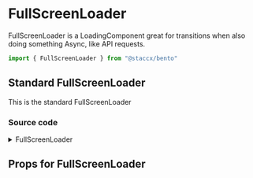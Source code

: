 

<Meta title="Components|Loaders/FullScreenLoader" component={FullScreenLoader}/>

# FullScreenLoader
FullScreenLoader is a LoadingComponent great for transitions when also doing something Async, like
API requests.

```javascript
import { FullScreenLoader } from "@staccx/bento"
```

## Standard FullScreenLoader
This is the standard FullScreenLoader

  <Story name="Standard">
  <div>
   <FullScreenLoader messages={messages} random/>
   </div>
  </Story>

### Source code
<details><summary>FullScreenLoader</summary>
<p>

```bash
import React, { useState, useEffect } from "react"
import PropTypes from "prop-types"
import styled, { css } from "styled-components"
import useInterval from "../../../hooks/useInterval"
import { applyVariants, color, font, spacing } from "../../../theming"
import Loading from "../Loading/Loading"
import themeProps from "./FullScreenLoader.themeProps"
import { componentCreateFactory } from "../../../theming/utils/createVariantsFunctionFactory"

const FullScreenLoader = ({
  messages,
  delay = 50000,
  animation = 1000,
  variant
}) => {
  // state variables
  const [count, setCount] = useState(0)
  const [currentMsg, setCurrentMsg] = useState(messages[0])
  const [previousMsg, setPreviousMsg] = useState("")
  const [hasLooped, setHasLooped] = useState(false)

  // variables
  const maxCount = messages.length - 1

  const handleLooped = () => {
    setCount(0)
    setHasLooped(true)
  }

  // hooks
  useInterval(() => {
    maxCount > count ? setCount(count + 1) : handleLooped()
  }, delay)

  useEffect(() => {
    setCurrentMsg(messages[count])
    if (count === 0 && hasLooped) {
      setPreviousMsg(messages[maxCount])
    } else if (count > 0) {
      setPreviousMsg(messages[count - 1])
    }
  }, [count, hasLooped])

  return (
    <FullScreenContainer variant={variant}>
      <InnerContainer variant={variant}>
        <Loading />
        <MessagesContainer variant={variant}>
          {previousMsg && (
            <PreviousMsg
              key={previousMsg}
              animation={animation}
              variant={variant}
            >
              {previousMsg}
            </PreviousMsg>
          )}
          {currentMsg && (
            <CurrentMsg
              key={currentMsg}
              animation={animation}
              variant={variant}
            >
              {currentMsg}
            </CurrentMsg>
          )}
        </MessagesContainer>
      </InnerContainer>
    </FullScreenContainer>
  )
}

const FullScreenContainer = styled.div`
  position: fixed;
  left: 0;
  top: 0;
  width: 100vw;
  height: 100vh;
  z-index: 999;
  background-color: ${color.black};
  display: flex;
  justify-content: center;
  align-items: center;
  ${applyVariants(themeProps.mainContainer)};
`

const InnerContainer = styled.div`
  display: flex;
  flex-direction: column;
  align-items: center;
  width: 100%;
  ${applyVariants(themeProps.innerContainer)};
`

const MessagesContainer = styled.div`
  margin-top: ${spacing.large};
  position: relative;
  width: 100%;
  ${applyVariants(themeProps.messagesContainer)};
`

const messageStyle = css`
  color: ${color.white};
  font-size: ${font.h2};
  text-align: center;
  position: absolute;
  top: 0;
  left: 0;
  right: 0;
  padding: 0 ${spacing.medium};

  @media (max-width: 425px) {
    font-size: ${font.input};
  }

  ${applyVariants(themeProps.message)};
`

const PreviousMsg = styled.div`
  ${messageStyle};

  animation: fadeout ${p => p.animation}ms linear;
  animation-fill-mode: forwards;
  @keyframes fadeout {
    0% {
      opacity: 1;
    }
    100% {
      opacity: 0;
    }
  }
  ${applyVariants(themeProps.previousMessage)};
`

const CurrentMsg = styled.div`
  ${messageStyle};

  animation: fadein ${p => p.animation}ms linear;
  @keyframes fadein {
    0% {
      opacity: 0;
    }
    100% {
      opacity: 1;
    }
  }
  ${applyVariants(themeProps.currentMessage)};
`

FullScreenLoader.propTypes = {
  messages: PropTypes.array.isRequired
}
FullScreenLoader.themeProps = themeProps
FullScreenLoader.createVariants = componentCreateFactory(FullScreenLoader)

export default FullScreenLoader

```

</p>
</details>

## Props for FullScreenLoader
<Props of={FullScreenLoader} />

